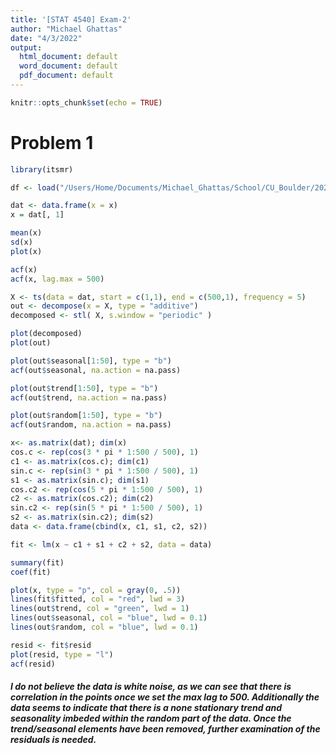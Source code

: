 ```yaml
---
title: '[STAT 4540] Exam-2'
author: "Michael Ghattas"
date: "4/3/2022"
output:
  html_document: default
  word_document: default
  pdf_document: default
---
```


```r
knitr::opts_chunk$set(echo = TRUE)
```

# Problem 1

```r
library(itsmr) 

df <- load("/Users/Home/Documents/Michael_Ghattas/School/CU_Boulder/2022/Spring 2022/STAT - 4540/Exams/2/Exam2data.RData");
```

```r
dat <- data.frame(x = x)
x = dat[, 1]

mean(x)
sd(x)
plot(x)

acf(x)
acf(x, lag.max = 500)
```

```r
X <- ts(data = dat, start = c(1,1), end = c(500,1), frequency = 5)
out <- decompose(x = X, type = "additive")
decomposed <- stl( X, s.window = "periodic" )

plot(decomposed)
plot(out)
```


```r
plot(out$seasonal[1:50], type = "b")
acf(out$seasonal, na.action = na.pass)

plot(out$trend[1:50], type = "b")
acf(out$trend, na.action = na.pass)

plot(out$random[1:50], type = "b")
acf(out$random, na.action = na.pass)
```

```r
x<- as.matrix(dat); dim(x)
cos.c <- rep(cos(3 * pi * 1:500 / 500), 1)
c1 <- as.matrix(cos.c); dim(c1)
sin.c <- rep(sin(3 * pi * 1:500 / 500), 1)
s1 <- as.matrix(sin.c); dim(s1)
cos.c2 <- rep(cos(5 * pi * 1:500 / 500), 1)
c2 <- as.matrix(cos.c2); dim(c2)
sin.c2 <- rep(sin(5 * pi * 1:500 / 500), 1)
s2 <- as.matrix(sin.c2); dim(s2)
data <- data.frame(cbind(x, c1, s1, c2, s2))

fit <- lm(x ~ c1 + s1 + c2 + s2, data = data)

summary(fit)
coef(fit)

plot(x, type = "p", col = gray(0, .5))
lines(fit$fitted, col = "red", lwd = 3)
lines(out$trend, col = "green", lwd = 1)
lines(out$seasonal, col = "blue", lwd = 0.1)
lines(out$random, col = "blue", lwd = 0.1)

resid <- fit$resid
plot(resid, type = "l")
acf(resid)
```

##### I do not believe the data is white noise, as we can see that there is correlation in the points once we set the max lag to 500. Additionally the data seems to indicate that there is a none stationary trend and seasonality imbeded within the random part of the data. Once the trend/seasonal elements have been removed, further examination of the residuals is needed.
